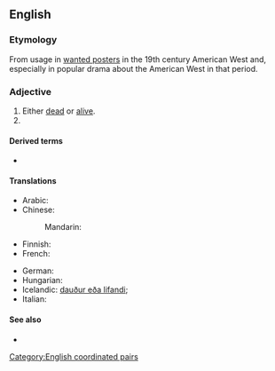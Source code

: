 ==English==

===Etymology===
From usage in [[wanted poster]]s in the 19th century American West and, especially in popular drama about the American West in that period.

===Adjective===
{{en-adj|-}}

# Either [[dead]] or [[alive]].
# {{non-gloss definition|Used to indicate someone is being sought for some kind of punishment or reprimand, and that (s)he may be killed in the process of finding, as if this was reasonable punishment}}

====Derived terms====
* {{l|en|wanted dead or alive}}

====Translations====
{{trans-top|wanted poster term}}
* Arabic: {{t|ar|حيّ أو مَيِّت}}
* Chinese:
*: Mandarin: {{t|cmn|活要见人死要见尸|tr=huó yào jiàn rén sǐ yào jiàn shī }}
* Finnish: {{t|fi|elävänä|alt=elävänä tai kuolleena}}
* French: {{t|fr|mort ou vif}}
{{trans-mid}}
* German: {{t|de|tot oder lebendig}}
* Hungarian: {{t|hu|élve vagy halva}}
* Icelandic: [[dauður eða lifandi]]; {{t|is|lífs eða liðinn|m}}
* Italian: {{t|it|vivo o morto|m}}
{{trans-bottom}}

====See also====
* {{pedia|dab=Dead or Alive}}

[[Category:English coordinated pairs]]